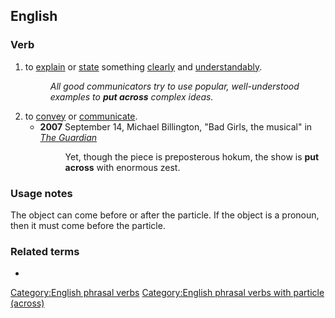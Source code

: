 ==English==

===Verb===
{{en-verb|put<,,put> across}}

# to [[explain]] or [[state]] something [[clearly]] and [[understandably]].
#: ''All good communicators try to use popular, well-understood examples to '''put across''' complex ideas.''
# to [[convey]] or [[communicate]].
#* '''2007''' September 14, Michael Billington, "Bad Girls, the musical" in ''[[w:The Guardian|The Guardian]]''
#*: Yet, though the piece is preposterous hokum, the show is '''put across''' with enormous zest.

===Usage notes===
The object can come before or after the particle. If the object is a pronoun, then it must come before the particle.

===Related terms===
* {{l|en|put oneself across}}

[[Category:English phrasal verbs]]
[[Category:English phrasal verbs with particle (across)]]